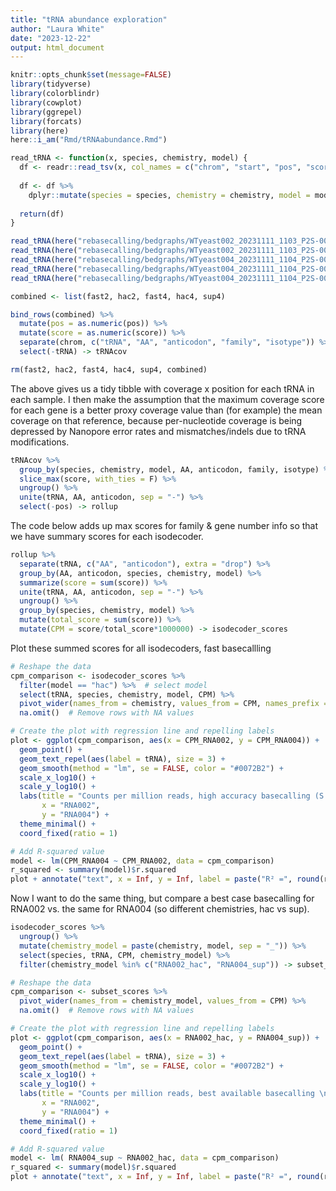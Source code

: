 ```yaml
---
title: "tRNA abundance exploration"
author: "Laura White"
date: "2023-12-22"
output: html_document
---
```

```r
knitr::opts_chunk$set(message=FALSE)
library(tidyverse)
library(colorblindr)
library(cowplot)
library(ggrepel)
library(forcats)
library(here)
here::i_am("Rmd/tRNAabundance.Rmd")
```

```r
read_tRNA <- function(x, species, chemistry, model) {
  df <- readr::read_tsv(x, col_names = c("chrom", "start", "pos", "score"))
  
  df <- df %>%
    dplyr::mutate(species = species, chemistry = chemistry, model = model) # easiest is add these by hand for now
  
  return(df)
}

read_tRNA(here("rebasecalling/bedgraphs/WTyeast002_20231111_1103_P2S-00519-A_PAS43478_1fa49e43.rna002_70bps_fast@v3.bg"), "S_cerevisiae", "RNA002", "fast") -> fast2
read_tRNA(here("rebasecalling/bedgraphs/WTyeast002_20231111_1103_P2S-00519-A_PAS43478_1fa49e43.rna002_70bps_hac@v3.bg"), "S_cerevisiae", "RNA002", "hac") -> hac2
read_tRNA(here("rebasecalling/bedgraphs/WTyeast004_20231111_1104_P2S-00519-B_PAQ47538_fa3726ec.rna004_130bps_fast@v3.0.1.bg"), "S_cerevisiae", "RNA004", "fast") -> fast4
read_tRNA(here("rebasecalling/bedgraphs/WTyeast004_20231111_1104_P2S-00519-B_PAQ47538_fa3726ec.rna004_130bps_hac@v3.0.1.bg"), "S_cerevisiae", "RNA004", "hac") -> hac4
read_tRNA(here("rebasecalling/bedgraphs/WTyeast004_20231111_1104_P2S-00519-B_PAQ47538_fa3726ec.rna004_130bps_sup@v3.0.1.bg"), "S_cerevisiae", "RNA004", "sup") -> sup4

combined <- list(fast2, hac2, fast4, hac4, sup4)

bind_rows(combined) %>%
  mutate(pos = as.numeric(pos)) %>%
  mutate(score = as.numeric(score)) %>%
  separate(chrom, c("tRNA", "AA", "anticodon", "family", "isotype")) %>%
  select(-tRNA) -> tRNAcov

rm(fast2, hac2, fast4, hac4, sup4, combined)
```

The above gives us a tidy tibble with coverage x position for each tRNA in each sample.
I then make the assumption that the maximum coverage score for each gene is a better proxy coverage value than (for example) the mean coverage on that reference, because per-nucleotide coverage is being depressed by Nanopore error rates and mismatches/indels due to tRNA modifications.
```r
tRNAcov %>%
  group_by(species, chemistry, model, AA, anticodon, family, isotype) %>%
  slice_max(score, with_ties = F) %>%
  ungroup() %>%
  unite(tRNA, AA, anticodon, sep = "-") %>%
  select(-pos) -> rollup
```

The code below adds up max scores for family & gene number info so that we have summary scores for each isodecoder.
```r
rollup %>%
  separate(tRNA, c("AA", "anticodon"), extra = "drop") %>%
  group_by(AA, anticodon, species, chemistry, model) %>%
  summarize(score = sum(score)) %>%
  unite(tRNA, AA, anticodon, sep = "-") %>%
  ungroup() %>%
  group_by(species, chemistry, model) %>%
  mutate(total_score = sum(score)) %>%
  mutate(CPM = score/total_score*1000000) -> isodecoder_scores
```

Plot these summed scores for all isodecoders, fast basecallling
```r
# Reshape the data
cpm_comparison <- isodecoder_scores %>%
  filter(model == "hac") %>%  # select model
  select(tRNA, species, chemistry, model, CPM) %>%
  pivot_wider(names_from = chemistry, values_from = CPM, names_prefix = "CPM_") %>%
  na.omit()  # Remove rows with NA values

# Create the plot with regression line and repelling labels
plot <- ggplot(cpm_comparison, aes(x = CPM_RNA002, y = CPM_RNA004)) +
  geom_point() +
  geom_text_repel(aes(label = tRNA), size = 3) +
  geom_smooth(method = "lm", se = FALSE, color = "#0072B2") +
  scale_x_log10() +
  scale_y_log10() +
  labs(title = "Counts per million reads, high accuracy basecalling (S. cerevisiae)",
       x = "RNA002",
       y = "RNA004") +
  theme_minimal() +
  coord_fixed(ratio = 1)

# Add R-squared value
model <- lm(CPM_RNA004 ~ CPM_RNA002, data = cpm_comparison)
r_squared <- summary(model)$r.squared
plot + annotate("text", x = Inf, y = Inf, label = paste("R² =", round(r_squared, 2)), hjust = 1, vjust = 1, position = "topright")

```
Now I want to do the same thing, but compare a best case basecalling for RNA002 vs. the same for RNA004 (so different chemistries, hac vs sup).
```r
isodecoder_scores %>%
  ungroup() %>%
  mutate(chemistry_model = paste(chemistry, model, sep = "_")) %>%
  select(species, tRNA, CPM, chemistry_model) %>%
  filter(chemistry_model %in% c("RNA002_hac", "RNA004_sup")) -> subset_scores

# Reshape the data
cpm_comparison <- subset_scores %>%
  pivot_wider(names_from = chemistry_model, values_from = CPM) %>%
  na.omit()  # Remove rows with NA values

# Create the plot with regression line and repelling labels
plot <- ggplot(cpm_comparison, aes(x = RNA002_hac, y = RNA004_sup)) +
  geom_point() +
  geom_text_repel(aes(label = tRNA), size = 3) +
  geom_smooth(method = "lm", se = FALSE, color = "#0072B2") +
  scale_x_log10() +
  scale_y_log10() +
  labs(title = "Counts per million reads, best available basecalling \n (S. cerevisiae)",
       x = "RNA002",
       y = "RNA004") +
  theme_minimal() +
  coord_fixed(ratio = 1)

# Add R-squared value
model <- lm( RNA004_sup ~ RNA002_hac, data = cpm_comparison)
r_squared <- summary(model)$r.squared
plot + annotate("text", x = Inf, y = Inf, label = paste("R² =", round(r_squared, 2)), hjust = 5, vjust = 1, position = "topright")

```

